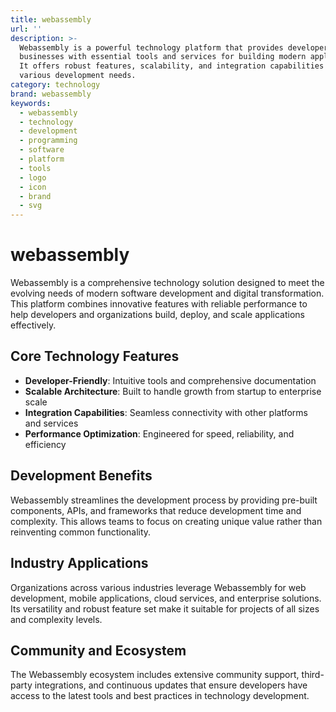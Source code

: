 ```yaml
---
title: webassembly
url: ''
description: >-
  Webassembly is a powerful technology platform that provides developers and
  businesses with essential tools and services for building modern applications.
  It offers robust features, scalability, and integration capabilities for
  various development needs.
category: technology
brand: webassembly
keywords:
  - webassembly
  - technology
  - development
  - programming
  - software
  - platform
  - tools
  - logo
  - icon
  - brand
  - svg
---
```


# webassembly

Webassembly is a comprehensive technology solution designed to meet the evolving needs of modern software development and digital transformation. This platform combines innovative features with reliable performance to help developers and organizations build, deploy, and scale applications effectively.

## Core Technology Features

- **Developer-Friendly**: Intuitive tools and comprehensive documentation
- **Scalable Architecture**: Built to handle growth from startup to enterprise scale
- **Integration Capabilities**: Seamless connectivity with other platforms and services
- **Performance Optimization**: Engineered for speed, reliability, and efficiency

## Development Benefits

Webassembly streamlines the development process by providing pre-built components, APIs, and frameworks that reduce development time and complexity. This allows teams to focus on creating unique value rather than reinventing common functionality.

## Industry Applications

Organizations across various industries leverage Webassembly for web development, mobile applications, cloud services, and enterprise solutions. Its versatility and robust feature set make it suitable for projects of all sizes and complexity levels.

## Community and Ecosystem

The Webassembly ecosystem includes extensive community support, third-party integrations, and continuous updates that ensure developers have access to the latest tools and best practices in technology development.
